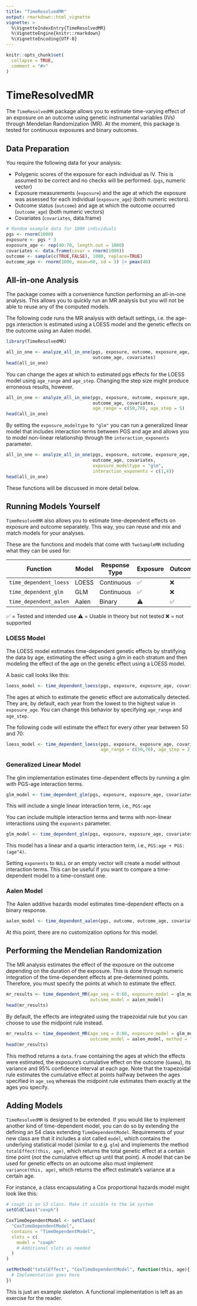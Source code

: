 ```yaml
---
title: "TimeResolvedMR"
output: rmarkdown::html_vignette
vignette: >
  %\VignetteIndexEntry{TimeResolvedMR}
  %\VignetteEngine{knitr::rmarkdown}
  %\VignetteEncoding{UTF-8}
---
```


```r
knitr::opts_chunk$set(
  collapse = TRUE,
  comment = "#>"
)
```

# TimeResolvedMR

The `TimeResolvedMR` package allows you to estimate time-varying effect of an
exposure on an outcome using genetic instrumental variables (IVs) through
Mendelian Randomization (MR). At the moment, this package is tested for
continuous exposures and binary outcomes.

## Data Preparation

You require the following data for your analysis:

-   Polygenic scores of the exposure for each individual as IV. This is assumed
    to be correct and no checks will be performed. (`pgs`, numeric vector)
-   Exposure measurements (`exposure`) and the age at which the exposure was
    assessed for each individual (`exposure_age`) (both numeric vectors).
-   Outcome status (`outcome`) and age at which the outcome occurred
    (`outcome_age`) (both numeric vectors)
-   Covariates (`covariates`, data.frame)

```r
# Random example data for 1000 individuals
pgs <- rnorm(1000)
exposure <- pgs * 3
exposure_age <- rep(40:70, length.out = 1000)
covariates <- data.frame(covar = rnorm(1000))
outcome <- sample(c(TRUE,FALSE), 1000, replace=TRUE)
outcome_age <- rnorm(1000, mean=60, sd = 3) |> pmax(40)
```

## All-in-one Analysis

The package comes with a convenience function performing an all-in-one analysis.
This allows you to quickly run an MR analysis but you will not be able to reuse
any of the computed models.

The following code runs the MR analysis with default settings, i.e. the age-pgs
interaction is estimated using a LOESS model and the genetic effects on the
outcome using an Aalen model.

```r
library(TimeResolvedMR)

all_in_one <- analyze_all_in_one(pgs, exposure, outcome, exposure_age,
                                 outcome_age, covariates)
head(all_in_one)
```

You can change the ages at which to estimated pgs effects for the LOESS model
using `age_range` and `age_step`.
Changing the step size might produce erroneous results, however.
```r
all_in_one <- analyze_all_in_one(pgs, exposure, outcome, exposure_age,
                                 outcome_age, covariates,
                                 age_range = c(50,70), age_step = 5)
head(all_in_one)
```

By setting the `exposure_modeltype` to `"glm"` you can run a generalized linear
model that includes interaction terms between PGS and age and allows you to
model non-linear relationship through the `interaction_exponents` parameter.

```r
all_in_one <- analyze_all_in_one(pgs, exposure, outcome, exposure_age,
                                 outcome_age, covariates,
                                 exposure_modeltype = "glm",
                                 interaction_exponents = c(1,4))
head(all_in_one)
```

These functions will be discussed in more detail below.

## Running Models Yourself

`TimeResolvedMR` also allows you to estimate time-dependent effects on exposure
and outcome separately. This way, you can reuse and mix and match models for
your analyses.

These are the functions and models that come with `TwoSampleMR` including what
they can be used for:

| Function               | Model | Response Type | Exposure | Outcome |
|------------------------|-------|---------------|----------|---------|
| `time_dependent_loess` | LOESS | Continuous    | ✅       | ❌      |
| `time_dependent_glm`   | GLM   | Continuous    | ✅       | ❌      |
| `time_dependent_aalen` | Aalen | Binary        | ⚠️       | ✅      |

✅
= Tested and intended use
⚠️
= Usable in theory but not tested
❌
= not supported

### LOESS Model
The LOESS model estimates time-dependent genetic effects by stratifying the
data by age, estimating the effect using a glm in each stratum and then
modeling the effect of the age on the genetic effect using a LOESS model.

A basic call looks like this:
```r
loess_model <- time_dependent_loess(pgs, exposure, exposure_age, covariates)
```
The ages at which to estimate the genetic effect are automatically detected.
They are, by default, each year from the lowest to the highest value in
`exposure_age`.
You can change this behavior by specifying `age_range` and `age_step`.

The following code will estimate the effect for every other year between 50 and
70:
```r
loess_model <- time_dependent_loess(pgs, exposure, exposure_age, covariates,
                                    age_range = c(50,70), age_step = 2)
```


### Generalized Linear Model
The glm implementation estimates time-dependent effects by running a glm
with PGS-age interaction terms.

```r
glm_model <- time_dependent_glm(pgs, exposure, exposure_age, covariates)
```
This will include a single linear interaction term, i.e., `PGS:age`

You can include multiple interaction terms and terms with non-linear
interactions using the `exponents` parameter.

```r
glm_model <- time_dependent_glm(pgs, exposure, exposure_age, covariates, exponents = c(1,4))
```
This model has a linear and a quartic interaction term,
i.e., `PGS:age + PGS:(age^4)`.

Setting `exponents` to `NULL` or an empty vector will create a model without
interaction terms.
This can be useful if you want to compare a time-dependent model to a
time-constant one.

### Aalen Model
The Aalen additive hazards model estimates time-dependent effects on a binary
response.

```r
aalen_model <- time_dependent_aalen(pgs, outcome, outcome_age, covariates)
```
At this point, there are no customization options for this model.

## Performing the Mendelian Randomization
The MR analysis estimates the effect of the exposure on the outcome depending on
the duration of the exposure.
This is done through numeric integration of the time-dependent effects at
pre-determined points.
Therefore, you must specify the points at which to estimate the effect.
```r
mr_results <- time_dependent_MR(age_seq = 0:80, exposure_model = glm_model,
                                outcome_model = aalen_model)
head(mr_results)
```
By default, the effects are integrated using the trapezoidal rule but you can
choose to use the midpoint rule instead.
```r
mr_results <- time_dependent_MR(age_seq = 0:80, exposure_model = glm_model,
                                outcome_model = aalen_model, method = "midpoint")
head(mr_results)
```

This method returns a `data.frame` containing the ages at which the effects were
estimated, the exposure's cumulative effect on the outcome (`Gamma`), its
variance and 95% confidence interval at each age.
Note that the trapezoidal rule estimates the cumulative effect at points halfway
between the ages specified in `age_seq` whereas the midpoint rule estimates them
exactly at the ages you specify.

## Adding Models
`TimeResolvedMR` is designed to be extended.
If you would like to implement another kind of time-dependent model, you can do
so by extending the defining an S4 class extending `TimeDependentModel`.
Requirements of your new class are that it includes a slot called `model`, which
contains the underlying statistical model (similar to e.g. `glm`) and implements
the method `totalEffect(this, age)`, which returns the total genetic effect at
a certain time point (_not_ the cumulative effect up until that point).
A model that can be used for genetic effects on an outcome also must implement
`variance(this, age)`, which returns the effect estimate's variance at a
certain age.

For instance, a class encapsulating a Cox proportional hazards model might look
like this:
```r
# coxph is an S3 class. Make it visible to the S4 system
setOldClass("coxph")

CoxTimeDependentModel <- setClass(
  "CoxTimeDependentModel",
  contains = "TimeDependentModel",
  slots = c(
    model = "coxph"
    # Additional slots as needed
  )
)

setMethod("totalEffect", "CoxTimeDependentModel", function(this, age){
  # Implementation goes here
})
```
This is just an example skeleton.
A functional implementation is left as an exercise for the reader.
